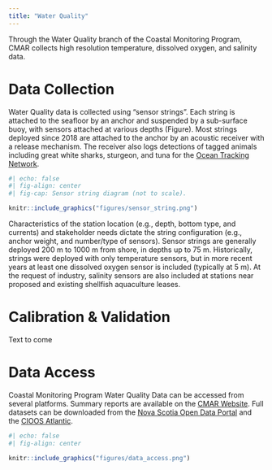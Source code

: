 ```yaml
---
title: "Water Quality"
---
```


Through the Water Quality branch of the Coastal Monitoring Program, CMAR collects high resolution temperature, dissolved oxygen, and salinity data.

# Data Collection

Water Quality data is collected using “sensor strings”. Each string is attached to the seafloor by an anchor and suspended by a sub-surface buoy, with sensors attached at various depths (Figure). Most strings deployed since 2018 are attached to the anchor by an acoustic receiver with a release mechanism. The receiver also logs detections of tagged animals including great white sharks, sturgeon, and tuna for the [Ocean Tracking Network](https://oceantrackingnetwork.org/).

```r
#| echo: false
#| fig-align: center
#| fig-cap: Sensor string diagram (not to scale).

knitr::include_graphics("figures/sensor_string.png")
```

Characteristics of the station location (e.g., depth, bottom type, and currents) and stakeholder needs dictate the string configuration (e.g., anchor weight, and number/type of sensors). Sensor strings are generally deployed 200 m to 1000 m from shore, in depths up to 75 m. Historically, strings were deployed with only temperature sensors, but in more recent years at least one dissolved oxygen sensor is included (typically at 5 m). At the request of industry, salinity sensors are also included at stations near proposed and existing shellfish aquaculture leases.

# Calibration & Validation

Text to come

# Data Access

Coastal Monitoring Program Water Quality Data can be accessed from several platforms. Summary reports are available on the [CMAR Website](https://cmar.ca/reports/). Full datasets can be downloaded from the [Nova Scotia Open Data Portal](https://data.novascotia.ca/browse?tags=coastal+monitoring+program) and the [CIOOS Atlantic](https://catalogue.cioosatlantic.ca/organization/cmar).

```r
#| echo: false
#| fig-align: center

knitr::include_graphics("figures/data_access.png")
```





